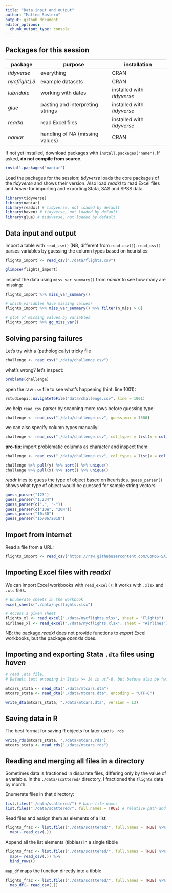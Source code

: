 ```yaml
---
title: "Data input and output"
author: "Matteo Sostero"
output: github_document
editor_options: 
  chunk_output_type: console
---
```



## Packages for this session

|    package    |             purpose              |        installation        |
| ------------- | -------------------------------- | -------------------------- |
| *tidyverse*   | everything                       | CRAN                       |
| *nycflight13* | example datasets                 | CRAN                       |
| *lubridate*   | working with dates               | installed with *tidyverse* |
| *glue*        | pasting and interpreting strings | installed with *tidyverse* |
| *readxl*      | read Excel files                 | installed with *tidyverse* |
| *naniar*      | handling of NA (missing values)  | CRAN                       |


If not yet installed, download packages with `install.packages("name")`.
If asked, **do not compile from source**.
```r
install.packages("naniar")
```

Load the packages for the session:
*tidyverse* loads the core packages of the *tidyverse* and shows their version.
 Also load *readxl* to read Excel files and *haven* for importing and exporting Stata, SAS and SPSS data.
```r
library(tidyverse)
library(naniar)
library(readxl) # tidyverse, not loaded by default
library(haven) # tidyverse, not loaded by default
library(glue) # tidyverse, not loaded by default
```


## Data input and output
Import a table with `read_csv()` (NB, different from `read.csv()`).
`read_csv()` parses variables by guessing the column types based on heuristics:
```r
flights_import <- read_csv("./data/flights.csv")

glimpse(flights_import)
```

inspect the data using `miss_var_summary()` from *naniar* to see how many are missing:
```r
flights_import %>% miss_var_summary()

# which variables have missing values?
flights_import %>% miss_var_summary() %>% filter(n_miss > 0)

# plot of missing values by variables
flights_import %>% gg_miss_var()
```


## Solving parsing failures

Let's try with a (pathologically) tricky file
```r
challenge <- read_csv("./data/challenge.csv")
```

what's wrong? let's inspect:
```r
problems(challenge)
```

open the raw `csv` file to see what's happening (hint: line 1001):
```r
rstudioapi::navigateToFile("data/challenge.csv", line = 1001)
```

we help `read_csv` parser by scanning more rows before guessing type:
```r
challenge <- read_csv("./data/challenge.csv", guess_max = 1500)
```

we can also specify column types manually:
```r
challenge <- read_csv("./data/challenge.csv", col_types = list(x = col_double(), y = col_date()))
```

**pro-tip**: import problematic columns as character and inspect them:
```r
challenge <- read_csv("./data/challenge.csv", col_types = list(x = col_character(), y = col_character()))

challenge %>% pull(y) %>% sort() %>% unique()
challenge %>% pull(x) %>% sort() %>% unique()
```

*readr* tries to guess the type of object based on heuristics. `guess_parser()` shows what type of object would be guessed for sample string vectors:
```r
guess_parser("123")
guess_parser("1,234")
guess_parser(c(".", "-"))
guess_parser(c("10W", "20N"))
guess_parser("10:30")
guess_parser("15/06/2018")
```


## Import from internet

Read a file from a URL:
```r
flights_import <- read_csv("https://raw.githubusercontent.com/CoMoS-SA/workshop-R-tidyverse/master/data/flights.csv")
```


## Importing Excel files with *readxl*
We can import Excel workbooks with `read_excel()`: it works with `.xlsx` and `.xls` files.
```r
# Enumerate sheets in the workbook
excel_sheets("./data/nycflights.xlsx")

# Access a given sheet
flights_xl <- read_excel("./data/nycflights.xlsx", sheet = "Flights")
airlines_xl <- read_excel("./data/nycflights.xlsx", sheet = "Airlines")
```
NB: the package *readxl* does not provide functions to *export* Excel workbooks, but the package *openxls* does.


## Importing and exporting Stata `.dta` files using *haven*
```r
# read .dta file.
# Default text encoding in Stata >= 14 is utf-8, but before also be "windows-1252"

mtcars_stata <- read_dta("./data/mtcars.dta")
mtcars_stata <- read_dta("./data/mtcars.dta", encoding = "UTF-8")

write_dta(mtcars_stata, "./data/mtcars.dta", version = 13)
```


## Saving data in R
The best format for saving R objects for later use is `.rds`

```r
write_rds(mtcars_stata, "./data/mtcars.rds")
mtcars_stata <- read_rds("./data/mtcars.rds")
```


## Reading and merging all files in a directory

Sometimes data is fractioned in disparate files, differing only by the value of a variable.
In the `./data/scattered/` directory, I fractioned the `flights` data by month.

Enumerate files in that directory:
```r
list.files("./data/scattered/") # bare file names
list.files("./data/scattered/", full.names = TRUE) # relative path and file names
```

Read files and assign them as elements of a list:
```r
flights_frac <- list.files("./data/scattered/", full.names = TRUE) %>%
  map(~ read_csv(.))
```

Append all the list elements (tibbles) in a single tibble
```r
flights_frac <- list.files("./data/scattered/", full.names = TRUE) %>%
  map(~ read_csv(.)) %>%
  bind_rows()
```

`map_df` maps the function directly into a tibble
```r
flights_frac <- list.files("./data/scattered/", full.names = TRUE) %>%
  map_df(~ read_csv(.))
```
